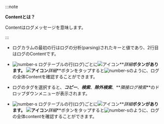 :::note 

**Contentとは？**

Contentはログメッセージを意味します。

:::

- ログカラムの最初の行はログの分析(parsing)されたキーと値であり、2行目はログのContentです。

<InDoc pages="log-search,aws-log-search">

- ![number-s](/img/number-03.png) ログテーブルの行(ログ)ごとに![アイコン](/img/ic-caret-right.svg)**_詳細_**ボタンがあります。 ![アイコン](/img/ic-caret-right.svg)**_詳細_**ボタンをタップすると![number-s](/img/number-04.png)のように、ログの全体Contentを確認することができます。 

- ログのタグを選択すると、**_コピー_**、**_検索_**、**_除外検索_**、**_隣接ログ検索_**のドロップダウンメニューが表示されます。

</InDoc>

<InDoc pages="log-exp,aws-log-exp">

- ![number-s](/img/number-03.png) ログテーブルの行(ログ)ごとに![アイコン](/img/ic-caret-right.svg)**_詳細_**ボタンがあります。 ![アイコン](/img/ic-caret-right.svg)**_詳細_**ボタンをタップすると![number-s](/img/number-05.png)のように、ログの全体contentを確認することができます。

</InDoc>
